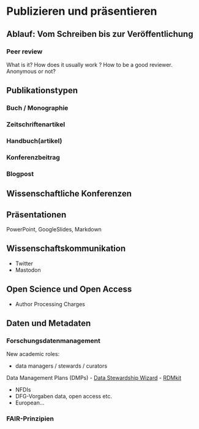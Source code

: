 # Publizieren und präsentieren

## Ablauf: Vom Schreiben bis zur Veröffentlichung

### Peer review

What is it? How does it usually work ? How to be a good reviewer. Anonymous or not?

## Publikationstypen

### Buch / Monographie

### Zeitschriftenartikel

### Handbuch(artikel)

### Konferenzbeitrag

### Blogpost

## Wissenschaftliche Konferenzen

## Präsentationen

PowerPoint, GoogleSlides, Markdown

## Wissenschaftskommunikation

- Twitter
- Mastodon

## Open Science und Open Access

- Author Processing Charges

## Daten und Metadaten

### Forschungsdatenmanagement

New academic roles:

- data managers / stewards / curators

Data Management Plans (DMPs)
- [Data Stewardship Wizard](https://ds-wizard.org/)
- [RDMkit](https://rdmkit.elixir-europe.org/)

- NFDIs
- DFG-Vorgaben data, open access etc.
- European...

### FAIR-Prinzipien